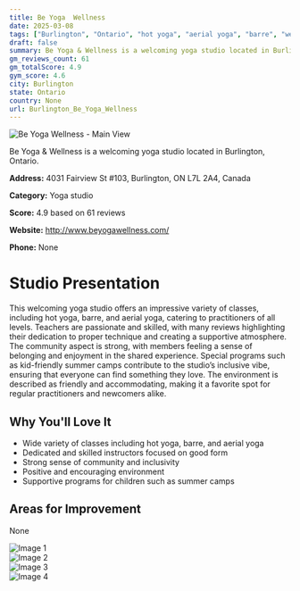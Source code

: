 ```yaml
---
title: Be Yoga  Wellness
date: 2025-03-08
tags: ["Burlington", "Ontario", "hot yoga", "aerial yoga", "barre", "welcoming", "community", "Burlington"]  
draft: false
summary: Be Yoga & Wellness is a welcoming yoga studio located in Burlington, Ontario.
gm_reviews_count: 61
gm_totalScore: 4.9
gym_score: 4.6
city: Burlington
state: Ontario
country: None
url: Burlington_Be_Yoga_Wellness
---
```


<div className="aspect-[16/9] relative my-8">
  <img 
    src="https://lh5.googleusercontent.com/p/AF1QipMgj4AnQJ8hU7JdnIOqoBt7avc-ElYj7ChIef5P=w1920-h1080-k-no"
    alt="Be Yoga  Wellness - Main View"
    className="object-cover absolute inset-0 w-full h-full rounded-lg"
  />
</div>

Be Yoga & Wellness is a welcoming yoga studio located in Burlington, Ontario.

**Address:** 4031 Fairview St #103, Burlington, ON L7L 2A4, Canada

**Category:** Yoga studio

**Score:** 4.9 based on 61 reviews

**Website:** http://www.beyogawellness.com/

**Phone:** None

# Studio Presentation

This welcoming yoga studio offers an impressive variety of classes, including hot yoga, barre, and aerial yoga, catering to practitioners of all levels. Teachers are passionate and skilled, with many reviews highlighting their dedication to proper technique and creating a supportive atmosphere. The community aspect is strong, with members feeling a sense of belonging and enjoyment in the shared experience. Special programs such as kid-friendly summer camps contribute to the studio’s inclusive vibe, ensuring that everyone can find something they love. The environment is described as friendly and accommodating, making it a favorite spot for regular practitioners and newcomers alike.



## Why You'll Love It

- Wide variety of classes including hot yoga, barre, and aerial yoga
- Dedicated and skilled instructors focused on good form
- Strong sense of community and inclusivity
- Positive and encouraging environment
- Supportive programs for children such as summer camps

## Areas for Improvement

None

<div className="grid grid-cols-1 xl:grid-cols-2 gap-4 my-8">
<div className="aspect-[4/3] relative"><img src="https://lh3.googleusercontent.com/p/AF1QipNG6qJ7xKcHhoopBzabCBv2HUr8BDzCgsTAJZGv=w1920-h1080-k-no-pi-0-ya66.20003-ro-0-fo100" alt="Image 1" className="object-cover absolute inset-0 w-full h-full rounded-lg" /></div>
<div className="aspect-[4/3] relative"><img src="https://lh5.googleusercontent.com/p/AF1QipNJqth0B3m6ng__9QVtZo-PHeOYPhi7M4KS4xb6=w1920-h1080-k-no" alt="Image 2" className="object-cover absolute inset-0 w-full h-full rounded-lg" /></div>
<div className="aspect-[4/3] relative"><img src="https://lh5.googleusercontent.com/p/AF1QipMxAX0Z2P9pS9VKOcDJv1tuRsQbsnUn2jMm7GJi=w1920-h1080-k-no" alt="Image 3" className="object-cover absolute inset-0 w-full h-full rounded-lg" /></div>
<div className="aspect-[4/3] relative"><img src="https://lh5.googleusercontent.com/p/AF1QipPjullS_pbWgQFBDuPvqDnuoojjgBQh9WxZ2bGJ=w1920-h1080-k-no" alt="Image 4" className="object-cover absolute inset-0 w-full h-full rounded-lg" /></div>
</div>